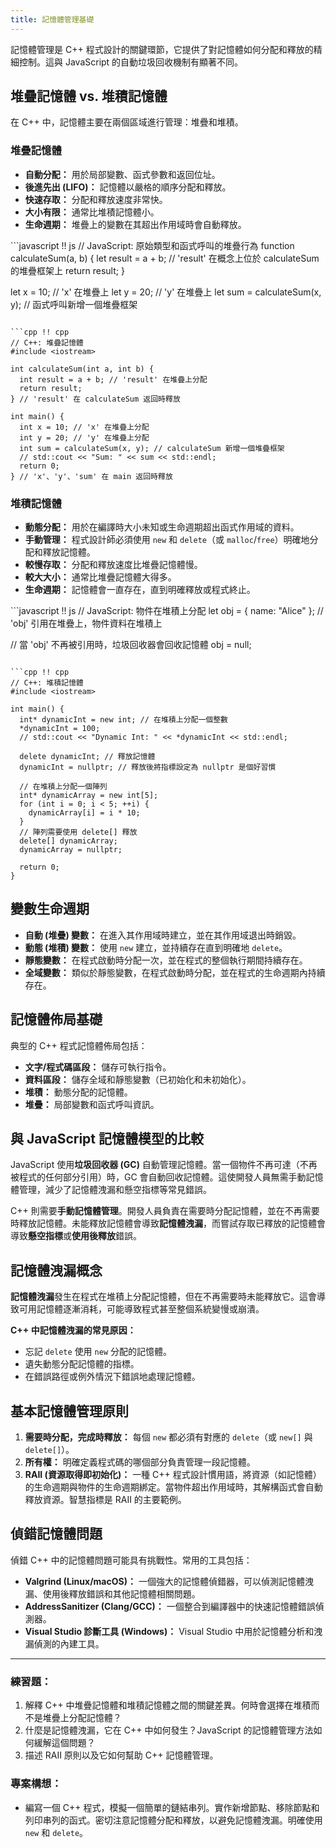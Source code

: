 ```yaml
---
title: 記憶體管理基礎
---
```


記憶體管理是 C++ 程式設計的關鍵環節，它提供了對記憶體如何分配和釋放的精細控制。這與 JavaScript 的自動垃圾回收機制有顯著不同。

## 堆疊記憶體 vs. 堆積記憶體

在 C++ 中，記憶體主要在兩個區域進行管理：堆疊和堆積。

### 堆疊記憶體
*   **自動分配：** 用於局部變數、函式參數和返回位址。
*   **後進先出 (LIFO)：** 記憶體以嚴格的順序分配和釋放。
*   **快速存取：** 分配和釋放速度非常快。
*   **大小有限：** 通常比堆積記憶體小。
*   **生命週期：** 堆疊上的變數在其超出作用域時會自動釋放。

<UniversalEditor title="堆疊記憶體範例" compare={true}>
```javascript !! js
// JavaScript: 原始類型和函式呼叫的堆疊行為
function calculateSum(a, b) {
  let result = a + b; // 'result' 在概念上位於 calculateSum 的堆疊框架上
  return result;
}

let x = 10; // 'x' 在堆疊上
let y = 20; // 'y' 在堆疊上
let sum = calculateSum(x, y); // 函式呼叫新增一個堆疊框架
```

```cpp !! cpp
// C++: 堆疊記憶體
#include <iostream>

int calculateSum(int a, int b) {
  int result = a + b; // 'result' 在堆疊上分配
  return result;
} // 'result' 在 calculateSum 返回時釋放

int main() {
  int x = 10; // 'x' 在堆疊上分配
  int y = 20; // 'y' 在堆疊上分配
  int sum = calculateSum(x, y); // calculateSum 新增一個堆疊框架
  // std::cout << "Sum: " << sum << std::endl;
  return 0;
} // 'x'、'y'、'sum' 在 main 返回時釋放
```
</UniversalEditor>

### 堆積記憶體
*   **動態分配：** 用於在編譯時大小未知或生命週期超出函式作用域的資料。
*   **手動管理：** 程式設計師必須使用 `new` 和 `delete`（或 `malloc`/`free`）明確地分配和釋放記憶體。
*   **較慢存取：** 分配和釋放速度比堆疊記憶體慢。
*   **較大大小：** 通常比堆疊記憶體大得多。
*   **生命週期：** 記憶體會一直存在，直到明確釋放或程式終止。

<UniversalEditor title="堆積記憶體範例" compare={true}>
```javascript !! js
// JavaScript: 物件在堆積上分配
let obj = { name: "Alice" }; // 'obj' 引用在堆疊上，物件資料在堆積上

// 當 'obj' 不再被引用時，垃圾回收器會回收記憶體
obj = null; 
```

```cpp !! cpp
// C++: 堆積記憶體
#include <iostream>

int main() {
  int* dynamicInt = new int; // 在堆積上分配一個整數
  *dynamicInt = 100;
  // std::cout << "Dynamic Int: " << *dynamicInt << std::endl;

  delete dynamicInt; // 釋放記憶體
  dynamicInt = nullptr; // 釋放後將指標設定為 nullptr 是個好習慣

  // 在堆積上分配一個陣列
  int* dynamicArray = new int[5];
  for (int i = 0; i < 5; ++i) {
    dynamicArray[i] = i * 10;
  }
  // 陣列需要使用 delete[] 釋放
  delete[] dynamicArray;
  dynamicArray = nullptr;

  return 0;
}
```
</UniversalEditor>

## 變數生命週期

*   **自動 (堆疊) 變數：** 在進入其作用域時建立，並在其作用域退出時銷毀。
*   **動態 (堆積) 變數：** 使用 `new` 建立，並持續存在直到明確地 `delete`。
*   **靜態變數：** 在程式啟動時分配一次，並在程式的整個執行期間持續存在。
*   **全域變數：** 類似於靜態變數，在程式啟動時分配，並在程式的生命週期內持續存在。

## 記憶體佈局基礎

典型的 C++ 程式記憶體佈局包括：
*   **文字/程式碼區段：** 儲存可執行指令。
*   **資料區段：** 儲存全域和靜態變數（已初始化和未初始化）。
*   **堆積：** 動態分配的記憶體。
*   **堆疊：** 局部變數和函式呼叫資訊。

## 與 JavaScript 記憶體模型的比較

JavaScript 使用**垃圾回收器 (GC)** 自動管理記憶體。當一個物件不再可達（不再被程式的任何部分引用）時，GC 會自動回收記憶體。這使開發人員無需手動記憶體管理，減少了記憶體洩漏和懸空指標等常見錯誤。

C++ 則需要**手動記憶體管理**。開發人員負責在需要時分配記憶體，並在不再需要時釋放記憶體。未能釋放記憶體會導致**記憶體洩漏**，而嘗試存取已釋放的記憶體會導致**懸空指標**或**使用後釋放**錯誤。

## 記憶體洩漏概念

**記憶體洩漏**發生在程式在堆積上分配記憶體，但在不再需要時未能釋放它。這會導致可用記憶體逐漸消耗，可能導致程式甚至整個系統變慢或崩潰。

**C++ 中記憶體洩漏的常見原因：**
*   忘記 `delete` 使用 `new` 分配的記憶體。
*   遺失動態分配記憶體的指標。
*   在錯誤路徑或例外情況下錯誤地處理記憶體。

## 基本記憶體管理原則

1.  **需要時分配，完成時釋放：** 每個 `new` 都必須有對應的 `delete`（或 `new[]` 與 `delete[]`）。
2.  **所有權：** 明確定義程式碼的哪個部分負責管理一段記憶體。
3.  **RAII (資源取得即初始化)：** 一種 C++ 程式設計慣用語，將資源（如記憶體）的生命週期與物件的生命週期綁定。當物件超出作用域時，其解構函式會自動釋放資源。智慧指標是 RAII 的主要範例。

## 偵錯記憶體問題

偵錯 C++ 中的記憶體問題可能具有挑戰性。常用的工具包括：
*   **Valgrind (Linux/macOS)：** 一個強大的記憶體偵錯器，可以偵測記憶體洩漏、使用後釋放錯誤和其他記憶體相關問題。
*   **AddressSanitizer (Clang/GCC)：** 一個整合到編譯器中的快速記憶體錯誤偵測器。
*   **Visual Studio 診斷工具 (Windows)：** Visual Studio 中用於記憶體分析和洩漏偵測的內建工具。

---

### 練習題：
1.  解釋 C++ 中堆疊記憶體和堆積記憶體之間的關鍵差異。何時會選擇在堆積而不是堆疊上分配記憶體？
2.  什麼是記憶體洩漏，它在 C++ 中如何發生？JavaScript 的記憶體管理方法如何緩解這個問題？
3.  描述 RAII 原則以及它如何幫助 C++ 記憶體管理。

### 專案構想：
*   編寫一個 C++ 程式，模擬一個簡單的鏈結串列。實作新增節點、移除節點和列印串列的函式。密切注意記憶體分配和釋放，以避免記憶體洩漏。明確使用 `new` 和 `delete`。
